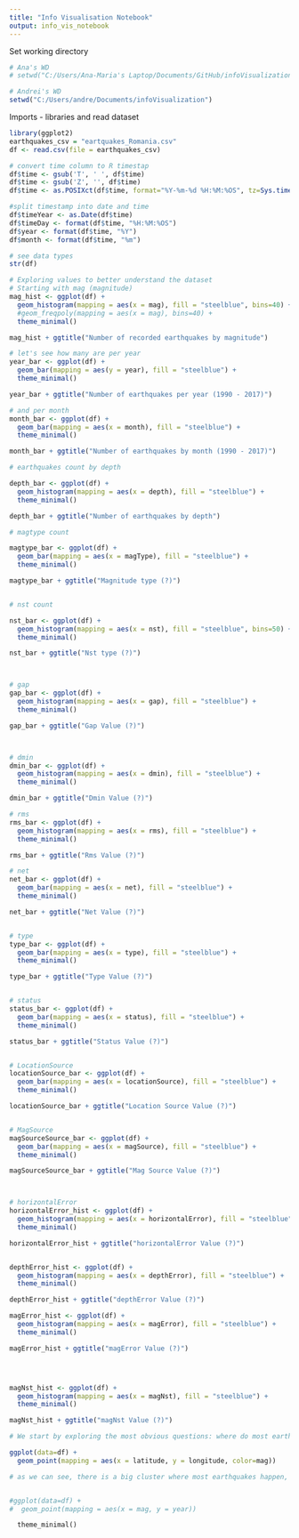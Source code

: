 ```yaml
---
title: "Info Visualisation Notebook"
output: info_vis_notebook
---
```


Set working directory

```r
# Ana's WD
# setwd("C:/Users/Ana-Maria's Laptop/Documents/GitHub/infoVisualization")

# Andrei's WD
setwd("C:/Users/andre/Documents/infoVisualization")
```

Imports - libraries and read dataset

```r
library(ggplot2)
earthquakes_csv = "eartquakes_Romania.csv"
df <- read.csv(file = earthquakes_csv)
```

```r
# convert time column to R timestap
df$time <- gsub('T', ' ', df$time)
df$time <- gsub('Z', '', df$time)
df$time <- as.POSIXct(df$time, format="%Y-%m-%d %H:%M:%OS", tz=Sys.timezone())

#split timestamp into date and time
df$timeYear <- as.Date(df$time)
df$timeDay <- format(df$time, "%H:%M:%OS")
df$year <- format(df$time, "%Y")
df$month <- format(df$time, "%m")
```

```r
# see data types
str(df)
```

```r
# Exploring values to better understand the dataset
# Starting with mag (magnitude)
mag_hist <- ggplot(df) + 
  geom_histogram(mapping = aes(x = mag), fill = "steelblue", bins=40) +
  #geom_freqpoly(mapping = aes(x = mag), bins=40) +
  theme_minimal()

mag_hist + ggtitle("Number of recorded earthquakes by magnitude")

# let's see how many are per year
year_bar <- ggplot(df) + 
  geom_bar(mapping = aes(y = year), fill = "steelblue") +
  theme_minimal()

year_bar + ggtitle("Number of earthquakes per year (1990 - 2017)")

# and per month
month_bar <- ggplot(df) + 
  geom_bar(mapping = aes(x = month), fill = "steelblue") +
  theme_minimal()

month_bar + ggtitle("Number of earthquakes by month (1990 - 2017)")

# earthquakes count by depth

depth_bar <- ggplot(df) + 
  geom_histogram(mapping = aes(x = depth), fill = "steelblue") +
  theme_minimal()

depth_bar + ggtitle("Number of earthquakes by depth")

# magtype count

magtype_bar <- ggplot(df) + 
  geom_bar(mapping = aes(x = magType), fill = "steelblue") +
  theme_minimal()

magtype_bar + ggtitle("Magnitude type (?)")


# nst count

nst_bar <- ggplot(df) + 
  geom_histogram(mapping = aes(x = nst), fill = "steelblue", bins=50) +
  theme_minimal()

nst_bar + ggtitle("Nst type (?)")



# gap
gap_bar <- ggplot(df) + 
  geom_histogram(mapping = aes(x = gap), fill = "steelblue") +
  theme_minimal()

gap_bar + ggtitle("Gap Value (?)")



# dmin
dmin_bar <- ggplot(df) + 
  geom_histogram(mapping = aes(x = dmin), fill = "steelblue") +
  theme_minimal()

dmin_bar + ggtitle("Dmin Value (?)")

# rms
rms_bar <- ggplot(df) + 
  geom_histogram(mapping = aes(x = rms), fill = "steelblue") +
  theme_minimal()

rms_bar + ggtitle("Rms Value (?)")

# net
net_bar <- ggplot(df) + 
  geom_bar(mapping = aes(x = net), fill = "steelblue") +
  theme_minimal()

net_bar + ggtitle("Net Value (?)")


# type
type_bar <- ggplot(df) + 
  geom_bar(mapping = aes(x = type), fill = "steelblue") +
  theme_minimal()

type_bar + ggtitle("Type Value (?)")


# status
status_bar <- ggplot(df) + 
  geom_bar(mapping = aes(x = status), fill = "steelblue") +
  theme_minimal()

status_bar + ggtitle("Status Value (?)")


# LocationSource
locationSource_bar <- ggplot(df) + 
  geom_bar(mapping = aes(x = locationSource), fill = "steelblue") +
  theme_minimal()

locationSource_bar + ggtitle("Location Source Value (?)")


# MagSource
magSourceSource_bar <- ggplot(df) + 
  geom_bar(mapping = aes(x = magSource), fill = "steelblue") +
  theme_minimal()

magSourceSource_bar + ggtitle("Mag Source Value (?)")



# horizontalError
horizontalError_hist <- ggplot(df) + 
  geom_histogram(mapping = aes(x = horizontalError), fill = "steelblue") +
  theme_minimal()

horizontalError_hist + ggtitle("horizontalError Value (?)")


depthError_hist <- ggplot(df) + 
  geom_histogram(mapping = aes(x = depthError), fill = "steelblue") +
  theme_minimal()

depthError_hist + ggtitle("depthError Value (?)")

magError_hist <- ggplot(df) + 
  geom_histogram(mapping = aes(x = magError), fill = "steelblue") +
  theme_minimal()

magError_hist + ggtitle("magError Value (?)")




magNst_hist <- ggplot(df) + 
  geom_histogram(mapping = aes(x = magNst), fill = "steelblue") +
  theme_minimal()

magNst_hist + ggtitle("magNst Value (?)")
```

```r
# We start by exploring the most obvious questions: where do most earthquakes happen, including their magnitude as well

ggplot(data=df) +
  geom_point(mapping = aes(x = latitude, y = longitude, color=mag))

# as we can see, there is a big cluster where most earthquakes happen, with a smaller cluster that is noticeable, followed by sparsely distributed cases


#ggplot(data=df) +
#  geom_point(mapping = aes(x = mag, y = year))
```

```{geom_bar(mapping = aes(x = month), fill = "steelblue") +}
  theme_minimal()
```
